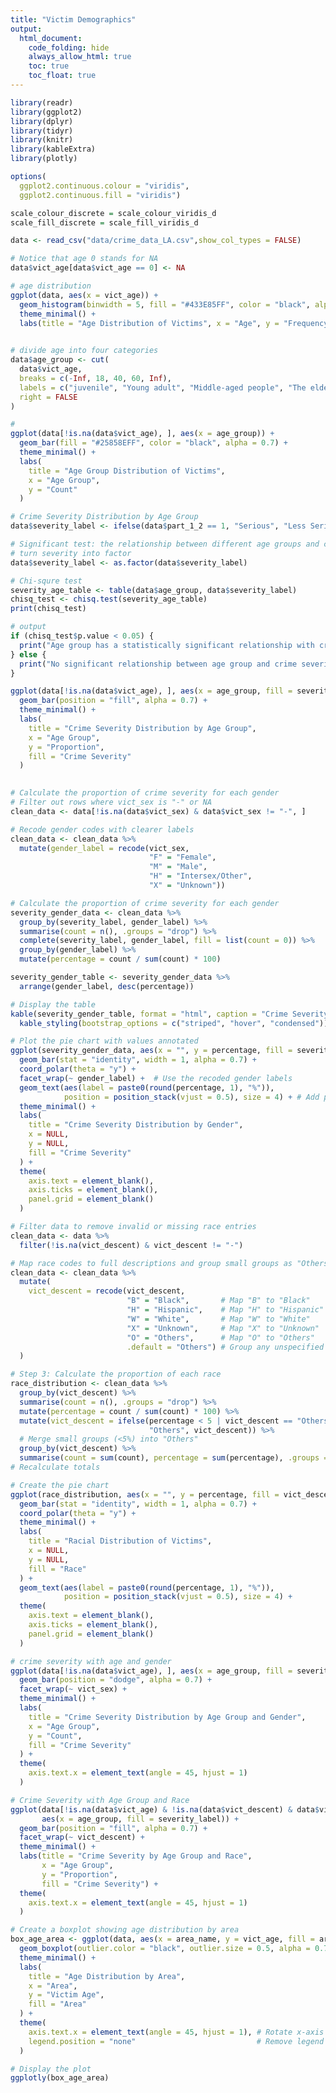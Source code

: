 ```yaml
---
title: "Victim Demographics"
output: 
  html_document:
    code_folding: hide
    always_allow_html: true
    toc: true
    toc_float: true
---
```


```r
library(readr)
library(ggplot2)
library(dplyr)
library(tidyr)
library(knitr)
library(kableExtra)
library(plotly)

options(
  ggplot2.continuous.colour = "viridis",
  ggplot2.continuous.fill = "viridis")

scale_colour_discrete = scale_colour_viridis_d
scale_fill_discrete = scale_fill_viridis_d

data <- read_csv("data/crime_data_LA.csv",show_col_types = FALSE)
```

```r
# Notice that age 0 stands for NA
data$vict_age[data$vict_age == 0] <- NA

# age distribution
ggplot(data, aes(x = vict_age)) +
  geom_histogram(binwidth = 5, fill = "#433E85FF", color = "black", alpha = 0.7) +
  theme_minimal() +
  labs(title = "Age Distribution of Victims", x = "Age", y = "Frequency") 
  

# divide age into four categories
data$age_group <- cut(
  data$vict_age,
  breaks = c(-Inf, 18, 40, 60, Inf),
  labels = c("juvenile", "Young adult", "Middle-aged people", "The elderly"),
  right = FALSE
)

#
ggplot(data[!is.na(data$vict_age), ], aes(x = age_group)) +
  geom_bar(fill = "#25858EFF", color = "black", alpha = 0.7) +
  theme_minimal() +
  labs(
    title = "Age Group Distribution of Victims",
    x = "Age Group",
    y = "Count"
  )
```

```r
# Crime Severity Distribution by Age Group
data$severity_label <- ifelse(data$part_1_2 == 1, "Serious", "Less Serious")

# Significant test: the relationship between different age groups and crime severity
# turn severity into factor
data$severity_label <- as.factor(data$severity_label)

# Chi-squre test
severity_age_table <- table(data$age_group, data$severity_label)
chisq_test <- chisq.test(severity_age_table)
print(chisq_test)

# output
if (chisq_test$p.value < 0.05) {
  print("Age group has a statistically significant relationship with crime severity.")
} else {
  print("No significant relationship between age group and crime severity.")
}
```

```r
ggplot(data[!is.na(data$vict_age), ], aes(x = age_group, fill = severity_label)) +
  geom_bar(position = "fill", alpha = 0.7) +
  theme_minimal() +
  labs(
    title = "Crime Severity Distribution by Age Group",
    x = "Age Group",
    y = "Proportion",
    fill = "Crime Severity"
  )
  
```

```r
# Calculate the proportion of crime severity for each gender
# Filter out rows where vict_sex is "-" or NA
clean_data <- data[!is.na(data$vict_sex) & data$vict_sex != "-", ]

# Recode gender codes with clearer labels
clean_data <- clean_data %>%
  mutate(gender_label = recode(vict_sex,
                               "F" = "Female",
                               "M" = "Male",
                               "H" = "Intersex/Other",
                               "X" = "Unknown"))

# Calculate the proportion of crime severity for each gender
severity_gender_data <- clean_data %>%
  group_by(severity_label, gender_label) %>%
  summarise(count = n(), .groups = "drop") %>%
  complete(severity_label, gender_label, fill = list(count = 0)) %>%
  group_by(gender_label) %>%
  mutate(percentage = count / sum(count) * 100)

severity_gender_table <- severity_gender_data %>%
  arrange(gender_label, desc(percentage))

# Display the table
kable(severity_gender_table, format = "html", caption = "Crime Severity by Gender and Percentage") %>%
  kable_styling(bootstrap_options = c("striped", "hover", "condensed"))

# Plot the pie chart with values annotated
ggplot(severity_gender_data, aes(x = "", y = percentage, fill = severity_label)) +
  geom_bar(stat = "identity", width = 1, alpha = 0.7) +
  coord_polar(theta = "y") +
  facet_wrap(~ gender_label) +  # Use the recoded gender labels
  geom_text(aes(label = paste0(round(percentage, 1), "%")), 
            position = position_stack(vjust = 0.5), size = 4) + # Add percentage labels
  theme_minimal() +
  labs(
    title = "Crime Severity Distribution by Gender",
    x = NULL,
    y = NULL,
    fill = "Crime Severity"
  ) +
  theme(
    axis.text = element_blank(),
    axis.ticks = element_blank(),
    panel.grid = element_blank()
  )

```

```r
# Filter data to remove invalid or missing race entries
clean_data <- data %>%
  filter(!is.na(vict_descent) & vict_descent != "-")

# Map race codes to full descriptions and group small groups as "Others"
clean_data <- clean_data %>%
  mutate(
    vict_descent = recode(vict_descent,
                          "B" = "Black",       # Map "B" to "Black"
                          "H" = "Hispanic",    # Map "H" to "Hispanic"
                          "W" = "White",       # Map "W" to "White"
                          "X" = "Unknown",     # Map "X" to "Unknown"
                          "O" = "Others",      # Map "O" to "Others"
                          .default = "Others") # Group any unspecified codes as "Others"
  )

# Step 3: Calculate the proportion of each race
race_distribution <- clean_data %>%
  group_by(vict_descent) %>%
  summarise(count = n(), .groups = "drop") %>%          
  mutate(percentage = count / sum(count) * 100) %>%       
  mutate(vict_descent = ifelse(percentage < 5 | vict_descent == "Others", 
                               "Others", vict_descent)) %>% 
  # Merge small groups (<5%) into "Others"
  group_by(vict_descent) %>%
  summarise(count = sum(count), percentage = sum(percentage), .groups = "drop") 
# Recalculate totals

# Create the pie chart
ggplot(race_distribution, aes(x = "", y = percentage, fill = vict_descent)) +
  geom_bar(stat = "identity", width = 1, alpha = 0.7) + 
  coord_polar(theta = "y") +               
  theme_minimal() +                        
  labs(
    title = "Racial Distribution of Victims", 
    x = NULL,                                
    y = NULL,                                
    fill = "Race"                       
  ) +
  geom_text(aes(label = paste0(round(percentage, 1), "%")), 
            position = position_stack(vjust = 0.5), size = 4) + 
  theme(
    axis.text = element_blank(),  
    axis.ticks = element_blank(), 
    panel.grid = element_blank()  
  )
```

```r
# crime severity with age and gender
ggplot(data[!is.na(data$vict_age), ], aes(x = age_group, fill = severity_label)) +
  geom_bar(position = "dodge", alpha = 0.7) +
  facet_wrap(~ vict_sex) +
  theme_minimal() +
  labs(
    title = "Crime Severity Distribution by Age Group and Gender",
    x = "Age Group",
    y = "Count",
    fill = "Crime Severity"
  ) +
  theme(
    axis.text.x = element_text(angle = 45, hjust = 1)
  )
```

```r
# Crime Severity with Age Group and Race
ggplot(data[!is.na(data$vict_age) & !is.na(data$vict_descent) & data$vict_descent != "-", ], 
       aes(x = age_group, fill = severity_label)) +
  geom_bar(position = "fill", alpha = 0.7) +
  facet_wrap(~ vict_descent) +
  theme_minimal() +
  labs(title = "Crime Severity by Age Group and Race", 
       x = "Age Group", 
       y = "Proportion", 
       fill = "Crime Severity") +
  theme(
    axis.text.x = element_text(angle = 45, hjust = 1)
  )
```


```r
# Create a boxplot showing age distribution by area
box_age_area <- ggplot(data, aes(x = area_name, y = vict_age, fill = area_name)) +
  geom_boxplot(outlier.color = "black", outlier.size = 0.5, alpha = 0.7) + # Boxplot with outliers
  theme_minimal() +
  labs(
    title = "Age Distribution by Area",
    x = "Area",
    y = "Victim Age",
    fill = "Area"
  ) +
  theme(
    axis.text.x = element_text(angle = 45, hjust = 1), # Rotate x-axis labels for readability
    legend.position = "none"                           # Remove legend (redundant with x-axis)
  )

# Display the plot
ggplotly(box_age_area)

```

